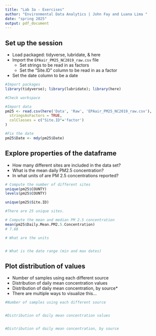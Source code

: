 ```yaml
---
title: "Lab 3a - Exercises"
author: "Environmental Data Analytics | John Fay and Luana Lima "
date: "spring 2025"
output: pdf_document
---
```


## Set up the session
- Load packaged: tidyverse, lubridate, & here
- Import the `EPAair_PM25_NC2019_raw.csv` file
  - Set strings to be read in as factors
  - Set the "Site.ID" column to be read in as a factor
- Set the date column to be a date

```r
#Import packages
library(tidyverse); library(lubridate); library(here)

#Check workspace 

#Import data
pm25 <- read.csv(here('Data', 'Raw', 'EPAair_PM25_NC2019_raw.csv'),
  stringsAsFactors = TRUE,
  colClasses = c("Site.ID"='factor')
)

#Fix the date
pm25$Date <- mdy(pm25$Date)

```


## Explore properties of the dataframe
-   How many different sites are included in the data set?
-   What is the mean daily PM2.5 concentration?
-   In what units of are PM 2.5 concentrations reported?

```r
# Compute the number of different sites
unique(pm25$COUNTY)
levels(pm25$COUNTY)

unique(pm25$Site.ID)

#There are 25 unique sites.

# Compute the mean and median PM 2.5 concentration
mean(pm25$Daily.Mean.PM2.5.Concentration)
# 7.68

# What are the units


# What is the date range (min and max dates)

```


## Plot distribution of values

-   Number of samples using each different source 
-   Distribution of daily mean concentration values
-   Distribution of daily mean concentration, by source*
  *   There are multiple ways to visualize this...

```r
#Number of samples using each different source 


#Distribution of daily mean concentration values


#Distribution of daily mean concentration, by source



```

